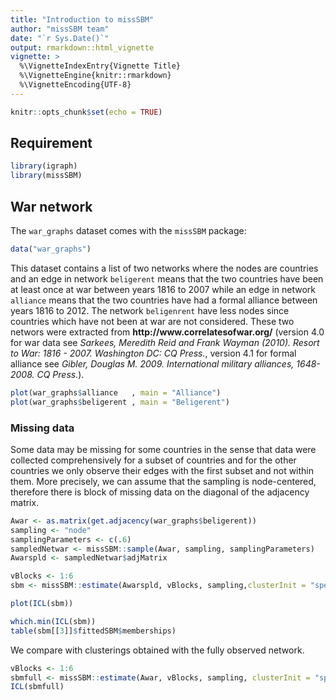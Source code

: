 ```yaml
---
title: "Introduction to missSBM"
author: "missSBM team"
date: "`r Sys.Date()`"
output: rmarkdown::html_vignette
vignette: >
  %\VignetteIndexEntry{Vignette Title}
  %\VignetteEngine{knitr::rmarkdown}
  %\VignetteEncoding{UTF-8}
---
```


```r
knitr::opts_chunk$set(echo = TRUE)
```
## Requirement

```r
library(igraph)
library(missSBM)
```

## War network

The `war_graphs` dataset comes with the `missSBM` package: 

```r
data("war_graphs")
```

This dataset contains a list of two networks where the nodes are countries and an edge in network `beligerent` means that the two countries have been at least once at war between years 1816 to 2007 while an edge in network `alliance` means that the two countries have had a formal alliance between years 1816 to 2012. The network `beligenrent` have less nodes since countries which have not been at war are not considered.
These two networs were extracted from **http://www.correlatesofwar.org/** (version 4.0 for war data see *Sarkees, Meredith Reid and Frank Wayman (2010). Resort to War: 1816 - 2007. Washington DC: CQ Press.*, version 4.1 for formal alliance see *Gibler, Douglas M. 2009. International military alliances, 1648-2008. CQ Press.*).

```r
plot(war_graphs$alliance   , main = "Alliance")
plot(war_graphs$beligerent , main = "Beligerent")
```

### Missing data

Some data may be missing for some countries in the sense that data were collected comprehensively for a subset of countries and for the other countries we only observe their edges with the first subset and not within them. More precisely, we can assume that the sampling is node-centered, therefore there is block of missing data on the diagonal of the adjacency matrix.

```r
Awar <- as.matrix(get.adjacency(war_graphs$beligerent))
sampling <- "node"
samplingParameters <- c(.6)
sampledNetwar <- missSBM::sample(Awar, sampling, samplingParameters)
Awarspld <- sampledNetwar$adjMatrix
```



```r
vBlocks <- 1:6
sbm <- missSBM::estimate(Awarspld, vBlocks, sampling,clusterInit = "spectral", smoothing = "none", mc.cores = 2)
```
```r
plot(ICL(sbm))
```

```r
which.min(ICL(sbm))
table(sbm[[3]]$fittedSBM$memberships)
```

We compare with clusterings obtained with the fully observed network.
```r
vBlocks <- 1:6
sbmfull <- missSBM::estimate(Awar, vBlocks, sampling, clusterInit = "spectral", smoothing = "none", mc.cores = 2)
ICL(sbmfull)
```

